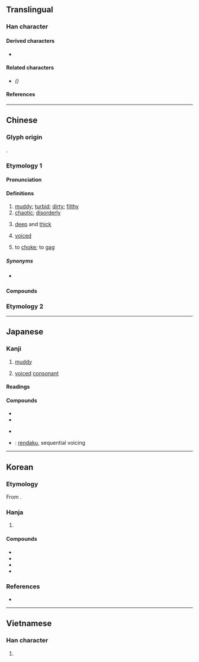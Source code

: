 {{also|浊}}
{{character info}}
==Translingual==

===Han character===
{{Han char|rn=85|rad=水|as=13|sn=16|four=36127|canj=EWLI|ids=⿰氵蜀}}

====Derived characters====
* {{l|mul|[[𢹅]], [[𤅴]]}}

====Related characters====
* {{l|mul|[[浊]]}} ''({{w|Simplified Chinese}})''

====References====
{{Han ref|kx=0654.190|dkj=18440|dj=1064.160|hdz=31758.030|uh=6FC1}}

----

==Chinese==
{{zh-forms|s=浊}}

===Glyph origin===
{{Han etym}}
{{Han compound|水|alt1=氵|蜀|ls=psc|c1=s|c2=p}}.

===Etymology 1===

====Pronunciation====
{{zh-pron
|m=zhuó
|c=zuk6
|h=pfs=chhug/thug;gd=cug6
|md=cŏk
|mn=ta̍k/cho̍k
|mn_note=ta̍k - vernacular; cho̍k - literary
|mn-t=zuag8
|mc=y
|oc=y
|cat=a,c:v
}}

====Definitions====
{{zh-hanzi}}

# [[muddy]]; [[turbid]]; [[dirty]]; [[filthy]]
# [[chaotic]]; [[disorderly]]
# {{lb|zh|of voice}} [[deep]] and [[thick]]
# {{lb|zh|phonetics|of consonants}} [[voiced]]
# {{lb|zh|Cantonese}} to [[choke]]; to [[gag]]

=====Synonyms=====
{{zh-dial|渾}}
* {{sense|to choke}} {{zh-l|嗆}}

====Compounds====
{{zh-der|乳濁液|五濁惡世|凡胎濁骨|十清九濁|惡濁|懸濁液|揚清抑濁|揚清激濁|汙濁|淟濁|混濁|清塵濁水|清渭濁涇|清濁|清濁同流|清聖濁賢|渾濁|溷濁|激濁揚清|濁世|濁母|濁氣|濁水|濁水溪|濁流|濁涇清渭|濁物|濁聲|濁聲母|濁質凡姿|濁酒|濁酒粗食|濁醪|濁音|濁骨凡胎|白濁|稠濁|紛濁|舉世混濁|行濁言清|言清行濁|貪濁有狀}}

===Etymology 2===
{{zh-see|醪|v|{{qualifier|Min Nan}} dirty}}

----

==Japanese==

===Kanji===
{{ja-kanji|grade=c|rs=水13}}

# [[muddy]]
# {{lb|ja|phonetics}} [[voiced]] [[consonant]]

====Readings====
{{ja-readings
|goon=じょく<ぢよく
|kanon=たく
|kanyoon=だく
|kun=にご-す, にご-り, にご-る
}}

====Compounds====
{{top2}}
* {{ja-r|濁音|だくおん}}
* {{ja-r|濁点|だくてん}}
{{mid2}}
* {{ja-r|半濁点|はんだくてん}}
* {{ja-r|連濁|れんだく}}: [[rendaku]], sequential voicing
{{bottom}}

----

==Korean==

===Etymology===
From {{der|ko|ltc|-}} {{ltc-l|濁|id=1}}. {{hanja-hunmong|탁〮|thak|雜語#하01A}}

===Hanja===
{{ko-hanja-search}}
{{ko-hanja|흐리다|흐릴|탁}}

# {{hanja form of|탁|[[muddy]], [[cloudy]]}}

====Compounds====
{{top2}}
* {{ko-l|혼탁|being [[muddy]]; [[turbid]]|[[混濁]]/[[溷濁]]/[[渾濁]]}}
* {{ko-l|탁류|[[muddy]] [[current]]; [[turbid]] [[water]]s|濁流}}
* {{ko-l|^탁주|[[Takju]], Korean unfiltered rice wine|濁酒}}
* {{ko-l|둔탁|being [[blunt]]; [[dull]]|鈍濁}}
{{bottom}}

===References===
* {{R:hanjadoc|6470}}

----

==Vietnamese==

===Han character===
{{vi-readings|reading=trọc, đục, rục, sộc, chọc, trạc, trọa, trộc, trậc|rs=水13}}

# {{rfdef|vi|sort=水13}}